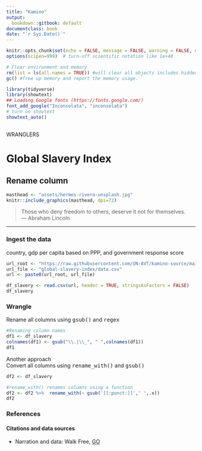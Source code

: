 ```yaml
---
title: "Kamino"
output:
  bookdown::gitbook: default
documentclass: book
date: "`r Sys.Date()`"
---
```


```r

knitr::opts_chunk$set(echo = FALSE, message = FALSE, warning = FALSE, dev = "svg" )
options(scipen=999)  # turn-off scientific notation like 1e+48

# Clear environment and memory
rm(list = ls(all.names = TRUE)) #will clear all objects includes hidden objects.
gc() #free up memory and report the memory usage.

library(tidyverse)
library(showtext)
## Loading Google fonts (https://fonts.google.com/)
font_add_google("Inconsolata", "inconsolata")
# turn on showtext
showtext_auto()
 
```

WRANGLERS  

# Global Slavery Index
## Rename column

```r

masthead <- "assets/hermes-rivera-unsplash.jpg"
knitr::include_graphics(masthead, dpi=72)

```

> Those who deny freedom to others, deserve it not for themselves.\
--- Abraham Lincoln\

***

### Ingest the data
country, gdp per capita based on PPP, and government response score

```r

url_root <- "https://raw.githubusercontent.com/UN-AVT/kamino-source/main/sources/0-shared/data/"
url_file <- "global-slavery-index/data.csv"
url <- paste0(url_root, url_file)

df_slavery <- read.csv(url, header = TRUE, stringsAsFactors = FALSE)
df_slavery

```


### Wrangle
Rename all columns using <kbd>gsub()</kbd> and <kbd>regex</kbd>


```r

#Renaming column names
df1 <- df_slavery
colnames(df1) <- gsub("\\.|\\_", " ",colnames(df1))
df1


```

Another approach
\
Convert all columns using <kbd>rename_with()</kbd> and <kbd>gsub()</kbd>


```r

df2 <- df_slavery

#rename_with() renames columns using a function
df2 <- df2 %>%  rename_with(~ gsub('[[:punct:]]',' ',.x))
df2

```


### References
#### Citations and data sources

* Narration and data: Walk Free, [GO](https://www.globalslaveryindex.org/){target="_blank"}
